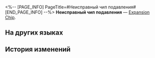 <%-- [PAGE_INFO]
PageTitle=#Неисправный чип подавления#
[END_PAGE_INFO] --%>
{{Предмет Инфобокс
|id          = 250202
|Изображение = Предмет Неисправный чип подавления.png
|Тип         = Expansion Chip
|Инвентарь   = 
|Редкость    = 4
|Эффект      = 
|Описание    = При победе над противником действия остальных противников значительно задерживаются.
}}
{{Описание|Игровой предмет в «Эфирных войнах». Экипируйте, чтобы эфирный дух получил особую улучшенную способность.}}
'''Неисправный чип подавления''' — [[Expansion Chip]].

==На других языках==
{{На других языках
|en   = Defective Suppression Chip
|zhs  = 损耗压制芯片
|zht  = 損耗壓制晶片
|ja   = チップ「損耗抑制」
|ko   = 소모 억제 칩
|es   = Chip de supresión defectuoso
|fr   = Puce de suppression progressive
|ru   = Неисправный чип подавления
|th   = ชิประงับการสูญเสีย
|vi   = Chip Áp Chế Tổn Thất
|de   = Chip: Defektunterdrückung
|id   = Defective Suppression Chip
|pt   = Chip de Supressão Defeituoso
}}

==История изменений==
{{История изменений|3.5}}